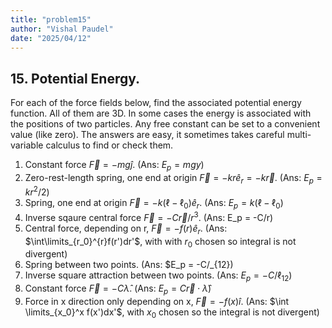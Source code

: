```yaml
---
title: "problem15"
author: "Vishal Paudel"
date: "2025/04/12"
---
```


::: {.callout collapse=true}
# 15\. **Potential Energy.**

For each of the force fields below, find the associated potential energy function. All of them are 3D. In some cases the energy is associated with the positions of two particles. Any free constant can be set to a convenient value (like zero). The answers are easy, it sometimes takes careful multi-variable calculus to find or check them.

1. Constant force $\vec{F} = -mg\hat{j}$. (Ans: $E_p = mgy$)
1. Zero-rest-length spring, one end at origin $\vec{F} = -kr\hat{e}_r = -k \vec{r}$. (Ans: $E_p = kr^2/2$)
1. Spring, one end at origin $\vec{F} = -k(\ell - \ell_0) \hat{e}_r$. (Ans: $E_p = k(\ell - \ell_0$)
1. Inverse sqaure central force $\vec{F} = -C \vec{r}/r^3$. (Ans: E_p = -C/r)
1. Central force, depending on r, $\vec{F} = -f(r)\hat{e}_r$. (Ans: $\int\limits_{r_0}^{r}f(r')dr'$, with with $r_0$ chosen so integral is not divergent)
1. Spring between two points. (Ans: $E_p = -C/\ell_{12})
1. Inverse square attraction between two points. (Ans: $E_p = -C/\ell_{12}$)
1. Constant force $\vec{F} = -C \hat{\lambda}$. (Ans: $E_p = C \vec{r} \cdot \hat{\lambda}$)
1. Force in x direction only depending on x, $\vec{F} = -f(x) \hat{i}$. (Ans: $\int \limits_{x_0}^x f(x')dx'$, with $x_0$ chosen so the integral is not divergent)
:::
